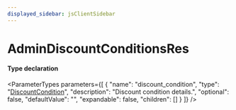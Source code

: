 ```yaml
---
displayed_sidebar: jsClientSidebar
---
```



# AdminDiscountConditionsRes

#### Type declaration

<ParameterTypes parameters={[
  {
    "name": "discount_condition",
    "type": "[DiscountCondition](../classes/internal.DiscountCondition.mdx)",
    "description": "Discount condition details.",
    "optional": false,
    "defaultValue": "",
    "expandable": false,
    "children": []
  }
]} />
